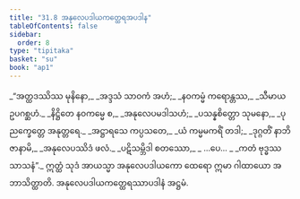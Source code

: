 ```yaml
---
title: "31.8 အနုလေပဒါယကတ္ထေရအပဒါန"
tableOfContents: false
sidebar:
  order: 8
type: "tipitaka"
basket: "su"
book: "ap1"
---
```



<DynamicBreadcrumb />

<Division number="39" book="ap1" e="ch" v="20" p="286">

<Paragraph number="3484" type="verses" book="ap1">
_“အတ္ထဒဿိဿ မုနိနော,_  
_အဒ္ဒသံ သာဝကံ အဟံ;_  
_နဝကမ္မံ ကရောန္တဿ,_  
_သီမာယ ဥပဂစ္ဆဟံ._  

</Paragraph>

</Division>
<Division number="40" book="ap1" e="ch" v="20" p="286">

<Paragraph number="3485" type="verses" book="ap1">
_နိဋ္ဌိတေ နဝကမ္မေ စ,_  
_အနုလေပမဒါသဟံ;_  
_ပသန္နစိတ္တော သုမနော,_  
_ပုညက္ခေတ္တေ အနုတ္တရေ._  

</Paragraph>

</Division>
<Division number="41" book="ap1" e="ch" v="20" p="286">

<Paragraph number="3486" type="verses" book="ap1">
_အဋ္ဌာရသေ ကပ္ပသတေ,_  
_ယံ ကမ္မမကရိံ တဒါ;_  
_ဒုဂ္ဂတိံ နာဘိဇာနာမိ,_  
_အနုလေပဿိဒံ ဖလံ._  

</Paragraph>

</Division>
<Division number="42" book="ap1" e="ch" v="20" p="286">

<Paragraph number="3487" type="verses" book="ap1">
_ပဋိသမ္ဘိဒါ စတဿော,_  
_ …ပေ… _  
_ကတံ ဗုဒ္ဓဿ သာသနံ”._  

</Paragraph>

<Paragraph number="3488" book="ap1">
ဣတ္ထံ သုဒံ အာယသ္မာ အနုလေပဒါယကော ထေရော ဣမာ ဂါထာယော အဘာသိတ္ထာတိ.

</Paragraph>
</Division>

<Paragraph number="3489" type="center" book="ap1">
အနုလေပဒါယကတ္ထေရဿာပဒါနံ အဋ္ဌမံ.
</Paragraph>
